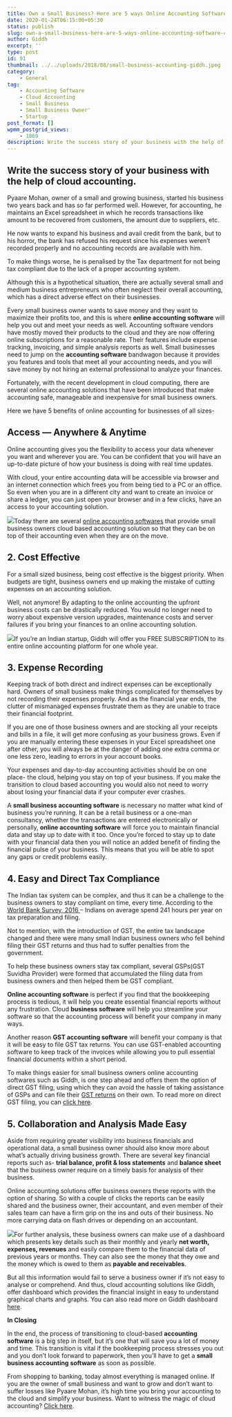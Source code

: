 ```yaml
---
title: Own a Small Business? Here are 5 ways Online Accounting Software can benefit you
date: 2020-01-24T06:15:00+05:30
status: publish
slug: own-a-small-business-here-are-5-ways-online-accounting-software-can-benefit-you
author: Giddh
excerpt: ''
type: post
id: 91
thumbnail: ../../uploads/2018/08/small-business-accounting-giddh.jpeg
category:
    - General
tag:
    - Accounting Software
    - Cloud Accounting
    - Small Business
    - Small Business Owner'
    - Startup
post_format: []
wpmm_postgrid_views:
    - 1869
description: Write the success story of your business with the help of cloud accounting. 
---
```

Write the success story of your business with the help of cloud accounting. 
----------------------------------------------------------------------------

Pyaare Mohan, owner of a small and growing business, started his business two years back and has so far performed well. However, for accounting, he maintains an Excel spreadsheet in which he records transactions like amount to be recovered from customers, the amount due to suppliers, etc.

He now wants to expand his business and avail credit from the bank, but to his horror, the bank has refused his request since his expenses weren’t recorded properly and no accounting records are available with him.

To make things worse, he is penalised by the Tax department for not being tax compliant due to the lack of a proper accounting system.

Although this is a hypothetical situation, there are actually several small and medium business entrepreneurs who often neglect their overall accounting, which has a direct adverse effect on their businesses.

Every small business owner wants to save money and they want to maximize their profits too, and this is where **online accounting software** will help you out and meet your needs as well. Accounting software vendors have mostly moved their products to the cloud and they are now offering online subscriptions for a reasonable rate. Their features include expense tracking, invoicing, and simple analysis reports as well. Small businesses need to jump on the **accounting software** bandwagon because it provides you features and tools that meet all your accounting needs, and you will save money by not hiring an external professional to analyze your finances.

Fortunately, with the recent development in cloud computing, there are several online accounting solutions that have been introduced that make accounting safe, manageable and inexpensive for small business owners.

Here we have 5 benefits of online accounting for businesses of all sizes-

**Access — Anywhere &amp; Anytime**
-----------------------------------

Online accounting gives you the flexibility to access your data whenever you want and wherever you are. You can be confident that you will have an up-to-date picture of how your business is doing with real time updates.

With cloud, your entire accounting data will be accessible via browser and an internet connection which frees you from being tied to a PC or an office. So even when you are in a different city and want to create an invoice or share a ledger, you can just open your browser and in a few clicks, have an access to your accounting solution.

<img class="wp-block-image size-large" src ="https://miro.medium.com/max/490/1*YNeXQ7OTqoAXbsOFqE9cqg.jpeg" />Today there are several [online accounting softwares](https://giddh.com/) that provide small business owners cloud based accounting solution so that they can be on top of their accounting even when they are on the move.

**2. Cost Effective**
---------------------

For a small sized business, being cost effective is the biggest priority. When budgets are tight, business owners end up making the mistake of cutting expenses on an accounting solution.

Well, not anymore! By adapting to the online accounting the upfront business costs can be drastically reduced. You would no longer need to worry about expensive version upgrades, maintenance costs and server failures if you bring your finances to an online accounting solution.

<img class="wp-block-image size-large" src ="https://miro.medium.com/max/527/1*y7-Zqq3iauNlHEt1oq6PxA.jpeg" />If you’re an Indian startup, Giddh will offer you FREE SUBSCRIPTION to its entire online accounting platform for one whole year.

**3. Expense Recording**
------------------------

Keeping track of both direct and indirect expenses can be exceptionally hard. Owners of small business make things complicated for themselves by not recording their expenses properly. And as the financial year ends, the clutter of mismanaged expenses frustrate them as they are unable to trace their financial footprint.

If you are one of those business owners and are stocking all your receipts and bills in a file, it will get more confusing as your business grows. Even if you are manually entering these expenses in your Excel spreadsheet one after other, you will always be at the danger of adding one extra comma or one less zero, leading to errors in your account books.

Your expenses and day-to-day accounting activities should be on one place- the cloud, helping you stay on top of your business. If you make the transition to cloud based accounting you would also not need to worry about losing your financial data if your computer ever crashes.

A **small business accounting software** is necessary no matter what kind of business you’re running. It can be a retail business or a one-man consultancy, whether the transactions are entered electronically or personally, **online accounting software** will force you to maintain financial data and stay up to date with it too. Once you’re forced to stay up to date with your financial data then you will notice an added benefit of finding the financial pulse of your business. This means that you will be able to spot any gaps or credit problems easily.

**4. Easy and Direct Tax Compliance**
-------------------------------------

The Indian tax system can be complex, and thus it can be a challenge to the business owners to stay compliant on time, every time. According to the [World Bank Survey, 2016 ](http://www.worldbank.org/en/events/2015/11/11/doing-business-2016-report)– Indians on average spend 241 hours per year on tax preparation and filing.

Not to mention, with the introduction of GST, the entire tax landscape changed and there were many small Indian business owners who fell behind filing their GST returns and thus had to suffer penalties from the government.

To help these business owners stay tax compliant, several GSPs(GST Suvidha Provider) were formed that accumulated the filing data from business owners and then helped them be GST compliant.

**Online accounting software** is perfect if you find that the bookkeeping process is tedious, it will help you create essential financial reports without any frustration. Cloud **business software** will help you streamline your software so that the accounting process will benefit your company in many ways.

Another reason **GST accounting software** will benefit your company is that it will be easy to file GST tax returns. You can use GST-enabled accounting software to keep track of the invoices while allowing you to pull essential financial documents within a short period.

To make things easier for small business owners online accounting softwares such as Giddh, is one step ahead and offers them the option of direct GST filing, using which they can avoid the hassle of taking assistance of GSPs and can file their [GST returns](https://giddh.com/gst.php) on their own. To read more on direct GST filing, you can [click here](https://blog.giddh.com/giddh-keeping-indian-business-owners-gst-compliant-future-proof-e4321b856ae6).

**5. Collaboration and Analysis Made Easy**
-------------------------------------------

Aside from requiring greater visibility into business financials and operational data, a small business owner should also know more about what’s actually driving business growth. There are several key financial reports such as- **trial balance, profit &amp; loss statements** and **balance sheet** that the business owner require on a timely basis for analysis of their business.

Online accounting solutions offer business owners these reports with the option of sharing. So with a couple of clicks the reports can be easily shared and the business owner, their accountant, and even member of their sales team can have a firm grip on the ins and outs of their business. No more carrying data on flash drives or depending on an accountant.

<img class="wp-block-image size-large" src="https://miro.medium.com/max/660/1*w5xHgULbWOouINz-2njCOA.jpeg" />For further analysis, these business owners can make use of a dashboard which presents key details such as their monthly and yearly **net worth, expenses, revenues** and easily compare them to the financial data of previous years or months. They can also see the money that they owe and the money which is owed to them as **payable and receivables**.

But all this information would fail to serve a business owner if it’s not easy to analyse or comprehend. And thus, cloud accounting solutions like Giddh, offer dashboard which provides the financial insight in easy to understand graphical charts and graphs. You can also read more on Giddh dashboard [here](https://blog.giddh.com/business-reporting-tools-turning-data-into-information-information-into-insight-8facc67ba1).

**In Closing**

In the end, the process of transitioning to cloud-based **accounting software** is a big step in itself, but it’s one that will save you a lot of money and time. This transition is vital if the bookkeeping process stresses you out and you don’t look forward to paperwork, then you’ll have to get a **small business accounting software** as soon as possible.

From shopping to banking, today almost everything is managed online. If you are the owner of small business and want to grow and don’t want to suffer losses like Pyaare Mohan, it’s high time you bring your accounting to the cloud and simplify your business. Want to witness the magic of cloud accounting? [Click here](https://giddh.com/).